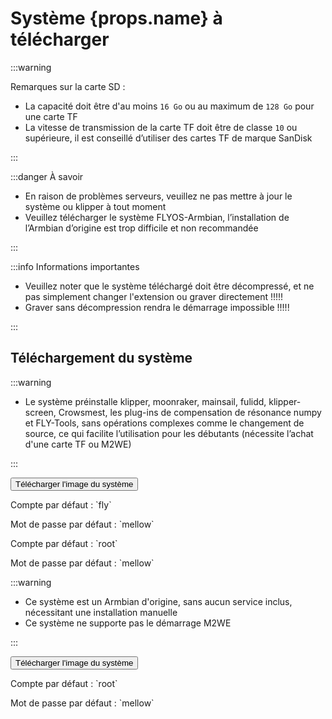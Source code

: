# Système {props.name} à télécharger

:::warning

Remarques sur la carte SD :

* La capacité doit être d'au moins `16 Go` ou au maximum de `128 Go` pour une carte TF
* La vitesse de transmission de la carte TF doit être de classe `10` ou supérieure, il est conseillé d’utiliser des cartes TF de marque SanDisk

:::

:::danger À savoir

* En raison de problèmes serveurs, veuillez ne pas mettre à jour le système ou klipper à tout moment
* Veuillez télécharger le système FLYOS-Armbian, l’installation de l’Armbian d’origine est trop difficile et non recommandée

:::

:::info Informations importantes

* Veuillez noter que le système téléchargé doit être décompressé, et ne pas simplement changer l'extension ou graver directement !!!!!
* Graver sans décompression rendra le démarrage impossible !!!!!

:::

## Téléchargement du système

<Tabs>
  <TabItem value="flyos" label="FLYOS-Armbian (basé sur Armbian)" default>

:::warning

* Le système préinstalle klipper, moonraker, mainsail, fulidd, klipper-screen, Crowsmest, les plug-ins de compensation de résonance numpy et FLY-Tools, sans opérations complexes comme le changement de source, ce qui facilite l’utilisation pour les débutants (nécessite l’achat d'une carte TF ou M2WE)

:::

<Button variant="contained" disableElevation component="a" rel="noopener" href="https://cdn.mellow.klipper.cn/IMG/Beta/FlyOS_h5_3.3.4_fix_20240928.img.xz">Télécharger l'image du système</Button>

<Tabs>
<TabItem value="fly" label="Utilisateurs standard" default>
<p>Compte par défaut : `fly`</p>
<p>Mot de passe par défaut : `mellow`</p>
  </TabItem>
  <TabItem value="root" label="Compte root" default>
<p>Compte par défaut : `root`</p>
<p>Mot de passe par défaut : `mellow`</p>
  </TabItem>
</Tabs>
  </TabItem>
<TabItem value="armbian" label="Armbian d'origine">

:::warning

* Ce système est un Armbian d'origine, sans aucun service inclus, nécessitant une installation manuelle
* Ce système ne supporte pas le démarrage M2WE

:::

<Button variant="contained" color="success" disableElevation href="https://cdn.mellow.klipper.cn/IMG/Release/Armbian_22.08.0-trunk_Flypiv1_bullseye_current_5.15.52.img.xz">Télécharger l'image du système</Button>

<p>Compte par défaut : `root`</p>
<p>Mot de passe par défaut : `mellow`</p>

  </TabItem>
</Tabs>

